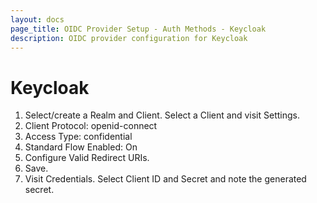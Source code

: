 ```yaml
---
layout: docs
page_title: OIDC Provider Setup - Auth Methods - Keycloak
description: OIDC provider configuration for Keycloak
---
```


# Keycloak

1. Select/create a Realm and Client. Select a Client and visit Settings.
1. Client Protocol: openid-connect
1. Access Type: confidential
1. Standard Flow Enabled: On
1. Configure Valid Redirect URIs.
1. Save.
1. Visit Credentials. Select Client ID and Secret and note the generated secret.

